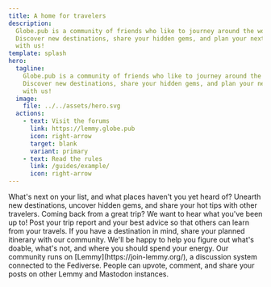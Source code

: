 ```yaml
---
title: A home for travelers
description:
  Globe.pub is a community of friends who like to journey around the world.
  Discover new destinations, share your hidden gems, and plan your next trip
  with us!
template: splash
hero:
  tagline:
    Globe.pub is a community of friends who like to journey around the world.
    Discover new destinations, share your hidden gems, and plan your next trip
    with us!
  image:
    file: ../../assets/hero.svg
  actions:
    - text: Visit the forums
      link: https://lemmy.globe.pub
      icon: right-arrow
      target: blank
      variant: primary
    - text: Read the rules
      link: /guides/example/
      icon: right-arrow
---
```



<CardGrid stagger>
  <Card title="Discover new places" icon="sun">
    What's next on your list, and what places haven't you yet heard of? Unearth
    new destinations, uncover hidden gems, and share your hot tips with other
    travelers.
  </Card>
  <Card title="Share your experiences" icon="pencil">
    Coming back from a great trip? We want to hear what you've been up to! Post
    your trip report and your best advice so that others can learn from your
    travels.
  </Card>
  <Card title="Plan your vacation" icon="open-book">
    If you have a destination in mind, share your planned itinerary with our
    community. We'll be happy to help you figure out what's doable, what's not,
    and where you should spend your energy.
  </Card>
  <Card title="Powered by Lemmy" icon="laptop">
    Our community runs on [Lemmy](https://join-lemmy.org/), a discussion system
    connected to the Fediverse. People can upvote, comment, and share your posts
    on other Lemmy and Mastodon instances.
  </Card>
</CardGrid>
